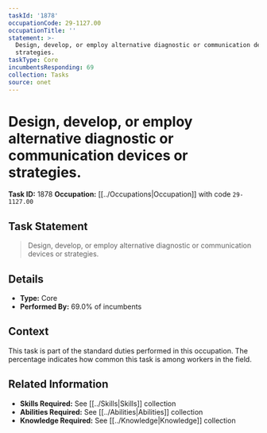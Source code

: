 ```yaml
---
taskId: '1878'
occupationCode: 29-1127.00
occupationTitle: ''
statement: >-
  Design, develop, or employ alternative diagnostic or communication devices or
  strategies.
taskType: Core
incumbentsResponding: 69
collection: Tasks
source: onet
---
```

# Design, develop, or employ alternative diagnostic or communication devices or strategies.

**Task ID:** 1878
**Occupation:** [[../Occupations|Occupation]] with code `29-1127.00`

## Task Statement

> Design, develop, or employ alternative diagnostic or communication devices or strategies.

## Details

- **Type:** Core
- **Performed By:** 69.0% of incumbents

## Context

This task is part of the standard duties performed in this occupation. The percentage indicates how common this task is among workers in the field.

## Related Information

- **Skills Required:** See [[../Skills|Skills]] collection
- **Abilities Required:** See [[../Abilities|Abilities]] collection
- **Knowledge Required:** See [[../Knowledge|Knowledge]] collection
